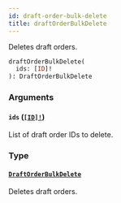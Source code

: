 ```yaml
---
id: draft-order-bulk-delete
title: draftOrderBulkDelete
---
```


Deletes draft orders.

```graphql
draftOrderBulkDelete(
  ids: [ID]!
): DraftOrderBulkDelete

```

### Arguments

#### `ids` ([`[ID]!`](../../../developer/api-reference/scalars/id))

List of draft order IDs to delete.

### Type

#### [`DraftOrderBulkDelete`](../../../developer/api-reference/objects/draft-order-bulk-delete)

Deletes draft orders.
